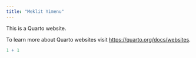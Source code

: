 ```yaml
---
title: "Meklit Yimenu"
---
```


This is a Quarto website.

To learn more about Quarto websites visit <https://quarto.org/docs/websites>.

```r
1 + 1
```
